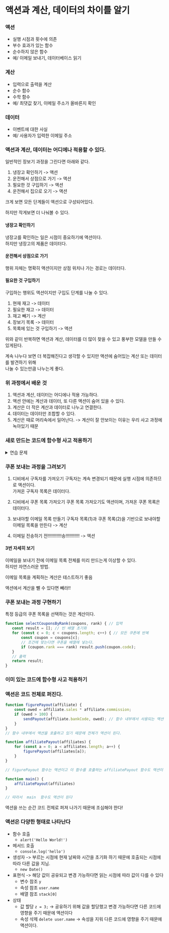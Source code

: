 # 액션과 계산, 데이터의 차이를 알기


### 액션

- 실행 시점과 횟수에 의존
- 부수 효과가 있는 함수
- 순수하지 않은 함수
- 예/ 이메일 보내기, 데이터베이스 읽기

### 계산
- 입력으로 출력을 계산
- 순수 함수
- 수학 함수
- 예/ 최댓값 찾기, 이메일 주소가 올바른지 확인


### 데이터
- 이벤트에 대한 사실
- 예/ 사용자가 입력한 이메일 주소


### 액션과 계산, 데이터는 어디에나 적용할 수 있다.
 
일반적인 장보기 과정을 그린다면 아래와 같다.  


1. 냉장고 확인하기 -> 액션
2. 운전해서 상점으로 가기 -> 액션
3. 필요한 것 구입하기 -> 액션
4. 운전해서 집으로 오기 -> 액션


크게 보면 모든 단계들이 액션으로 구성되어있다.  

하지만 작게보면 더 나눠볼 수 있다.

#### 냉장고 확인하기 
냉장고를 확인하는 일은 시점이 중요하기에 액션이다.  
하지만 냉장고의 제품은 데이터다.


#### 운전해서 상점으로 가기
행위 자체는 명확히 액션이지만 상점 위치나 가는 경로는 데이터다.

#### 필요한 것 구입하기
구입하는 행위도 액션이지만 구입도 단계를 나눌 수 있다.

1. 현재 재고 -> 데이터
2. 필요한 재고 -> 데이터
3. 재고 빼기 -> 계산
4. 장보기 목록 -> 데이터
5. 목록에 있는 것 구입하기 -> 액션


위와 같이 반복하면 액션과 계산, 데이터를 더 많이 찾을 수 있고 풍부한 모델을 만들 수 있게된다.  

계속 나누다 보면 더 복잡해진다고 생각할 수 있지만 액션에 숨어있는 계산 또는 데이터를 발견하기 위해  
나눌 수 있는만큼 나누는게 좋다.  


### 위 과정에서 배운 것
1. 액션과 계산, 데이터는 어디에나 적용 가능하다.
2. 액션 안에는 계산과 데이터, 또 다른 액션이 숨어 있을 수 있다.
3. 계산은 더 작은 계산과 데이터로 나누고 연결한다.
4. 데이터는 데이터만 조합할 수 있다.
5. 계산은 때로 머리속에서 일어난다. -> 계산이 잘 안보이는 이유는 우리 사고 과정에 녹아있기 때문



### 새로 만드는 코드에 함수형 사고 적용하기


<details>
 <summary>연습 문제</summary>


### 추천 정책
10명 이상 추천한 사용자는 더 좋은 쿠폰을 받을 수 있다.

- 이메일 보내기 -> A
- 데이터베이스에서 구독자 가져오기 -> A
- 쿠폰에 등급 매기기 -> D
- 10명 이상 추천했는지 카운트 확인하기 -> C
- 쿠폰의 종류 확인하기 -> A
- 이메일 주소 -> D
- 추천 카운트 -> D
</details>


### 쿠폰 보내는 과정을 그려보기

1. 디비에서 구독자를 가져오기
구독자는 계속 변경되기 때문에 실행 시점에 의존하므로 액션이다.  
가져온 구독자 목록은 데이터다.  


2. 디비에서 쿠폰 목록 가져오기
쿠폰 목록 가져오기도 액션이며, 가져온 쿠폰 목록은 데이터다.

3. 보내야할 이메일 목록 만들기
구독자 목록(1)과 쿠폰 목록(2)을 기반으로 보내야할 이메일 목록을 만든다 -> 계산

4. 이메일 전송하기
전!!!!!!!!!!!송!!!!!!!!!!! -> 액션



#### 3번 자세히 보기

이메일을 보내기 전에 이메일 목록 전체를 미리 만드는게 이상할 수 있다.  
하지만 자연스러운 방법.  

이메일 목록을 계획하는 계산은 테스트하기 좋음  

액션에서 계산을 뺄 수 있다면 빼라!!  

### 쿠폰 보내는 과정 구현하기


특정 등급의 쿠폰 목록을 선택하는 것은 계산이다.

 ```js
 function selectCouponsByRank(coupons, rank) { // 입력
    const result = []; // 빈 배열 초기화
    for (const c = 0; c < coupons.length; c++) { // 모든 쿠폰에 반복
        const coupon = coupons[c];
        // 조건에 맞는다면 쿠폰을 배열에 넣는다.
        if (coupon.rank === rank) result.push(coupon.code);
    }
    // 출력
    return result;
 }
 ```


### 이미 있는 코드에 함수형 사고 적용하기

### 액션은 코드 전체로 퍼진다.


```js
function figurePayout(affiliate) {
    const owed = affiliate.sales * affiliate.commission;
    if (owed > 100) {
        sendPayout(affiliate.bankCode, owed); // 함수 내부에서 사용되는 액션
    }
}
// 함수 내부에서 액션을 호출하고 있기 때문에 전체가 액션이 된다.

function affiliatePayout(affiliates) {
    for (const a = 0; a < affiliates.length; a++) {
        figurePayout(affiliates[a]);
    }
}

// figurePayout 함수는 액션이고 이 함수를 호출하는 affiliatePayout 함수도 액션이 된다.

function main() {
    affiliatePayout(affiliates)
}

// 따라서  main  함수도 액션이 된다
```


액션을 쓰는 순간 코드 전체로 퍼져 나가기 때문에 조심해야 한다!  


### 액션은 다양한 형태로 나타난다

- 함수 호출
    - `alert('Hello World!')`
- 메서드 호출
    - `console.log('hello')`
- 생성자 -> 부르는 시점에 현재 날짜와 시간을 초기화 하기 때문에 호출되는 시점에 따라 다른 값을 지님.
    - `new Date()`
- 표현식 -> 해당 값이 공유되고 변경 가능하다면 읽는 시점에 따라 값이 다를 수 있다
    - 변수 참조 `y` 
    - 속성 참조 `user.name`
    - 배열 참조 `stack[0]`
- 상태
    - 값 할당  `z = 3;` -> 공유하기 위해 값을 할당했고 변경 가능하다면 다른 코드에 영향을 주기 때문에 액션이다
    - 속성 삭제 `delete user.name` -> 속성을 지워 다른 코드에 영향을 주기 때문에 액션이다.

    